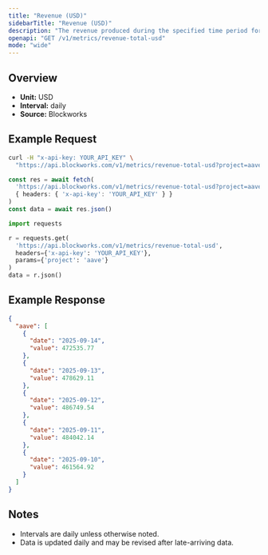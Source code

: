 ```yaml
---
title: "Revenue (USD)"
sidebarTitle: "Revenue (USD)"
description: "The revenue produced during the specified time period for given project."
openapi: "GET /v1/metrics/revenue-total-usd"
mode: "wide"
---
```


## Overview

- **Unit:** USD
- **Interval:** daily
- **Source:** Blockworks

## Example Request

<CodeGroup>

```bash cURL
curl -H "x-api-key: YOUR_API_KEY" \
  "https://api.blockworks.com/v1/metrics/revenue-total-usd?project=aave"
```

```typescript TypeScript
const res = await fetch(
  'https://api.blockworks.com/v1/metrics/revenue-total-usd?project=aave',
  { headers: { 'x-api-key': 'YOUR_API_KEY' } }
)
const data = await res.json()
```

```python Python
import requests

r = requests.get(
  'https://api.blockworks.com/v1/metrics/revenue-total-usd',
  headers={'x-api-key': 'YOUR_API_KEY'},
  params={'project': 'aave'}
)
data = r.json()
```

</CodeGroup>

## Example Response

```json
{
  "aave": [
    {
      "date": "2025-09-14",
      "value": 472535.77
    },
    {
      "date": "2025-09-13",
      "value": 478629.11
    },
    {
      "date": "2025-09-12",
      "value": 486749.54
    },
    {
      "date": "2025-09-11",
      "value": 484042.14
    },
    {
      "date": "2025-09-10",
      "value": 461564.92
    }
  ]
}
```

## Notes
- Intervals are daily unless otherwise noted.
- Data is updated daily and may be revised after late-arriving data.